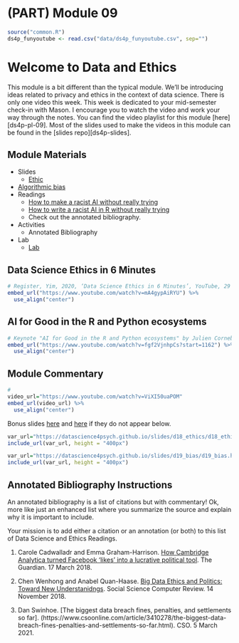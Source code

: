 # (PART) Module 09 {-}

```r
source("common.R")
ds4p_funyoutube <- read.csv("data/ds4p_funyoutube.csv", sep="")
```

# Welcome to Data and Ethics

This module is a bit different than the typical module. We'll be introducing ideas related to privacy and ethics in the context of data science. There is only one video this week. This week is dedicated to your mid-semester check-in with Mason. I encourage you to watch the video and work your way through the notes. You can find the video playlist for this module [here][ds4p-pl-09]. Most of the slides used to make the videos in this module can be found in the [slides repo][ds4p-slides].


## Module Materials

* Slides
  * [Ethic](https://datascience4psych.github.io/slides/d18_ethics/d18_ethics.html)
* [Algorithmic bias](https://datascience4psych.github.io/slides/d19_bias/d19_bias.html) 
* Readings
	* [How to make a racist AI without really trying](https://blog.conceptnet.io/posts/2017/how-to-make-a-racist-ai-without-really-trying/)
	* [How to write a racist AI in R without really trying](https://notstatschat.rbind.io/2018/09/27/how-to-write-a-racist-ai-in-r-without-really-trying/)
	* Check out the annotated bibliography.
* Activities
  * Annotated Bibliography
* Lab
  * [Lab](#lab09)





## Data Science Ethics in 6 Minutes



```r
# Register, Yim, 2020, ‘Data Science Ethics in 6 Minutes’, YouTube, 29 December, https://youtu.be/mA4gypAiRYU.
embed_url("https://www.youtube.com/watch?v=mA4gypAiRYU") %>%
  use_align("center")
```

## AI for Good in the R and Python ecosystems
```r
# Keynote "AI for Good in the R and Python ecosystems" by Julien Cornebise
embed_url("https://www.youtube.com/watch?v=fgf2VjnhpCs?start=1162") %>%
  use_align("center")
```

## Module Commentary

```r
# 
video_url="https://www.youtube.com/watch?v=ViXI50uaPOM"
embed_url(video_url) %>%
  use_align("center")
```

Bonus slides  [here](https://datascience4psych.github.io/slides/d18_ethics/d18_ethics.html) and [here](https://datascience4psych.github.io/slides/d19_bias/d19_bias.html)  if they do not appear below.

```r
var_url="https://datascience4psych.github.io/slides/d18_ethics/d18_ethics.html"
include_url(var_url, height = "400px")
```

```r
var_url="https://datascience4psych.github.io/slides/d19_bias/d19_bias.html"
include_url(var_url, height = "400px")
```


## Annotated Bibliography Instructions

An annotated bibliography is a list of citations but with commentary! Ok, more like just an enhanced list where you summarize the source and explain why it is important to include.

Your mission is to add either a citation or an annotation (or both) to this list of Data Science and Ethics Readings. 

1. Carole Cadwalladr and Emma Graham-Harrison. [How Cambridge Analytica turned Facebook ‘likes’ into a lucrative political tool](https://www.theguardian.com/technology/2018/mar/17/facebook-cambridge-analytica-kogan-data-algorithm). The Guardian. 17 March 2018.
2. Chen Wenhong and Anabel Quan-Haase. [Big Data Ethics and Politics: Toward New Understanidngs](https://journals.sagepub.com/doi/full/10.1177/0894439318810734). Social Science Computer Review. 14 November 2018.

4. Dan Swinhoe. [The biggest data breach fines, penalties, and settlements so far]. (https://www.csoonline.com/article/3410278/the-biggest-data-breach-fines-penalties-and-settlements-so-far.html). CSO.  5 March 2021.

